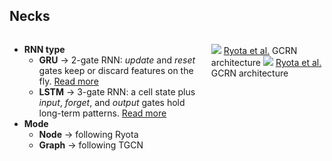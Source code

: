 ## Necks

::: columns
::: column

- **RNN type**
    - **GRU** → 2-gate RNN: *update* and *reset* gates keep or discard features on the fly. [Read more](https://arxiv.org/pdf/1406.1078.pdf)
    - **LSTM** → 3-gate RNN: a cell state plus *input*, *forget*, and *output* gates hold long-term patterns. [Read more](https://arxiv.org/pdf/1402.1128.pdf)

- **Mode**
  - **Node** → following Ryota 
  - **Graph** → following TGCN 


:::

::: column

![](resources/necks/ryota_net.png){.lightbox .no-margin}
<span id="my-caption">
  <a href="https://www.mdpi.com/1424-8220/23/9/4506#sec3dot2-sensors-23-04506" target="_blank">Ryota et al.</a> GCRN architecture
</span>
![](resources/necks/tgcn.png){.lightbox .no-margin}
<span id="my-caption">
  <a href="https://www.mdpi.com/1424-8220/23/9/4506#sec3dot2-sensors-23-04506" target="_blank">Ryota et al.</a> GCRN architecture
</span>


:::
:::